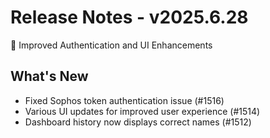 # Release Notes - v2025.6.28

🔐 Improved Authentication and UI Enhancements

## What's New

- Fixed Sophos token authentication issue (#1516)
- Various UI updates for improved user experience (#1514)
- Dashboard history now displays correct names (#1512)
